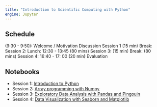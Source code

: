```yaml
---
title: "Introduction to Scientific Computing with Python"
engine: Jupyter
---
```


## Schedule
(9:30 - 9:50): Welcome / Motivation Discussion
Session 1
(15 min) Break:
Session 2:
Lunch: 12:30 - 13:45
(80 mins) Session 3:
(15 min) Break:
(80 mins) Session 4:
16:40 - 17: 00 (20 min) Evaluation

## Notebooks
- Session 1: [Introduction to Python](./01_intro_to_python/intro_to_python.html)
- Session 2: [Array programming with Numpy](./02_working_with_matrices/)
- Session 3: [Exploratory Data Analysis with Pandas and Pingouin](./03_analyzing_tabular_data/exploratory_data_analysis_with_pandas_and_pingouin.html)
- Session 4: [Data Visualization with Seaborn and Matplotlib](./04_data_visualization/data_visualization.html)

